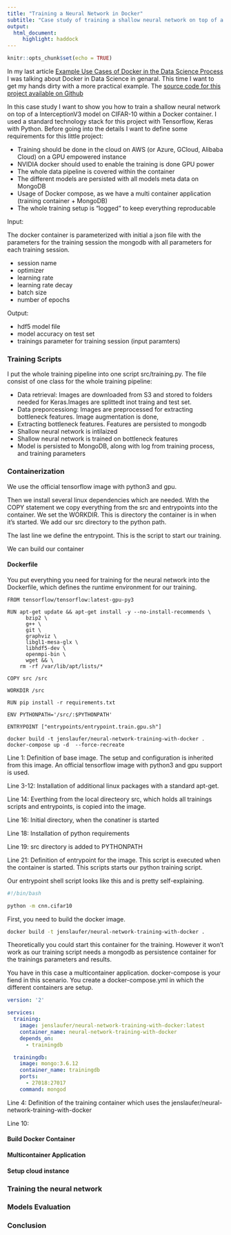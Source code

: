 ```yaml
---
title: "Training a Neural Network in Docker"
subtitle: "Case study of training a shallow neural network on top of a InterceptionV3 model on CIFAR-10 within Docker on AWS"
output: 
  html_document:
     highlight: haddock
---
```


```r
knitr::opts_chunk$set(echo = TRUE)
```

In my last article [Example Use Cases of Docker in the Data Science Process](https://jenslaufer.com/data/science/use-cases-of-docker-in-the-data-science-process.html)  I was talking about Docker in Data Science in genaral. This time I want to get my hands dirty with a more practical example. The [source code for this project available on Github](https://github.com/jenslaufer/neural-network-training-with-docker)

In this case study I want to show you how to train a shallow neural network on top of a InterceptionV3 model on CIFAR-10 within a Docker container. I used a standard technology stack for this project with Tensorflow, Keras with Python. Before going into the details I want to define some requirements for this little project:

- Training should be done in the cloud on AWS (or Azure, GCloud, Alibaba Cloud) on a GPU empowered instance
- NVIDIA docker should used to enable the training is done GPU power
- The whole data pipeline is covered within the container
- The different models are persisted with all models meta data on MongoDB
- Usage of Docker compose, as we have a multi container application (training container + MongoDB)
- The whole training setup is "logged" to keep everything reproducable

Input: 

The docker container is parameterized with initial a json file with the parameters for the training session the mongodb with all parameters for each training session. 

- session name 
- optimizer
- learning rate
- learning rate decay
- batch size
- number of epochs

Output:

- hdf5 model file
- model accuracy on test set
- trainings parameter for training session (input paramters)




### Training Scripts


I put the whole training pipeline into one script src/training.py. The file consist of one class for the whole training pipeline:

- Data retrieval: Images are downloaded from S3 and stored to folders needed for Keras.Images are splittedt inot traing and test set.
- Data preporcessiong: Images are preprocessed for extracting bottleneck features. Image augmentation is done, 
- Extracting bottleneck features. Features are persisted to mongodb
- Shallow neural network is intilaized
- Shallow neural network is trained on bottleneck features
- Model is persisted to MongoDB, along with log from training process, and training parameters



### Containerization







We use the official tensorflow image with python3 and gpu.

Then we install several linux dependencies which are needed. With the COPY statement we copy everything from the src and entrypoints into the container. We set the WORKDIR. This is directory the container is in when it's started. We add our src directory to the python path. 

The last line we define the entrypoint. This is the script to start our training.

We can build our container



#### Dockerfile

You put everything you need for training for the neural network into the Dockerfile, which defines the runtime environment for our training.



```.Docker
FROM tensorflow/tensorflow:latest-gpu-py3
 
RUN apt-get update && apt-get install -y --no-install-recommends \
      bzip2 \
      g++ \
      git \
      graphviz \
      libgl1-mesa-glx \
      libhdf5-dev \
      openmpi-bin \
      wget && \
    rm -rf /var/lib/apt/lists/*

COPY src /src

WORKDIR /src

RUN pip install -r requirements.txt

ENV PYTHONPATH='/src/:$PYTHONPATH'

ENTRYPOINT ["entrypoints/entrypoint.train.gpu.sh"]

```

```shell
docker build -t jenslaufer/neural-network-training-with-docker .
docker-compose up -d  --force-recreate
```


Line 1: Definition of base image. The setup and configuration is inherited from this image. An official tensorflow image with python3 and gpu support is used.

Line 3-12: Installation of additional linux packages with a standard apt-get.

Line 14: Everthing from the local directeory src, which holds all trainings scripts and entrypoints, is copied into the image.

Line 16: Initial directory, when the conatiner is started

Line 18: Installation of python requirements

Line 19: src directory is added to PYTHONPATH 

Line 21: Definition of entrypoint for the image. This script is executed when the container is started. This scripts starts our python training script.


Our entrypoint shell script looks like this and is pretty self-explaining.


```bash
#!/bin/bash

python -m cnn.cifar10
```


First, you need to build the docker image.

```bash
docker build -t jenslaufer/neural-network-training-with-docker .
```

Theoretically you could start this container for the training. However it won't work as our training script needs a mongodb as persistence container for the trainings parameters and results.

You have in this case a multicontainer application. docker-compose is your fiend in this scenario. You create a docker-compose.yml in which the different containers are setup.

```.yaml
version: '2'

services:
  training:
    image: jenslaufer/neural-network-training-with-docker:latest
    container_name: neural-network-training-with-docker
    depends_on:
      - trainingdb

  trainingdb:
    image: mongo:3.6.12
    container_name: trainingdb
    ports:
      - 27018:27017
    command: mongod
```

Line 4: Definition of the training container which uses the jenslaufer/neural-network-training-with-docker

Line 10:



#### Build Docker Container

#### Multicontainer Application

#### Setup cloud instance

### Training the neural network

### Models Evaluation

### Conclusion











